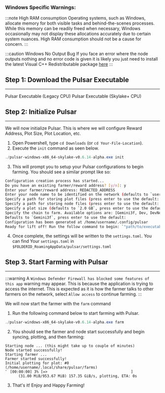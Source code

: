 

### Windows Specific Warnings:
:::note High RAM consumption
Operating systems, such as Windows, allocate memory for both visible tasks and behind-the-scenes processes. 
While this memory can be readily freed when necessary, Windows occasionally may not display these allocations accurately due to certain system nuances.
High RAM consumption should not be a cause for concern.
:::

:::caution  Windows No Output Bug
If you face an error where the node outputs nothing and no error code is given it is likely you just need to install the latest Visual C++ Redistributable package [here](https://learn.microsoft.com/en-us/cpp/windows/latest-supported-vc-redist?view=msvc-170)
:::

## Step 1: Download the Pulsar Executable
---

<div className={`${styles.buttons} ${styles.flexContainer}`}>
  <Link
    className="button button--secondary"
    to="https://github.com/subspace/pulsar/releases/download/v0.6.14-alpha/pulsar-windows-x86_64-v2-v0.6.14-alpha.exe"
    style={{ display: 'flex', flexDirection: 'column', alignItems: 'center', justifyContent: 'center', textAlign: 'center', padding: '10px' }}>
    <span style={{ fontSize: '20px' }}>Pulsar Executable</span>
    <span style={{ fontSize: '14px' }}>(Legacy CPU)</span>
  </Link>
  <Link
    className="button button--secondary"
    to="https://github.com/subspace/pulsar/releases/download/v0.6.14-alpha/pulsar-windows-x86_64-skylake-v0.6.14-alpha.exe"
    style={{ display: 'flex', flexDirection: 'column', alignItems: 'center', justifyContent: 'center', textAlign: 'center', padding: '10px' }}>
    <span style={{ fontSize: '20px' }}>Pulsar Executable</span>
    <span style={{ fontSize: '14px' }}>(Skylake+ CPU)</span>
  </Link>
</div>

## Step 2: Initialize Pulsar
---

We will now initialize Pulsar. This is where we will configure Reward Address, Plot Size, Plot Location, etc. 

1. Open Powershell, type `cd Downloads` (or `cd Your-File-Location`).
2. Execute the `init` command as seen below.
```powershell
./pulsar-windows-x86_64-skylake-v0.6.14-alpha.exe init
```

3. This will prompt you to setup your Pulsar configurations to begin farming. You should see a similar prompt like so:

```bash
Configuration creation process has started...
Do you have an existing farmer/reward address? [y/n]: y
Enter your farmer/reward address: REDACTED_ADDRESS
Enter your node name to be identified on the network (defaults to `username`, press enter to use the default):
Specify a path for storing plot files (press enter to use the default: `"/home/username/.local/share/pulsar/farms"`):
Specify a path for storing node files (press enter to use the default: `"/home/username/.local/share/pulsar/node"`):
Specify a plot size (defaults to `2.0 GB`, press enter to use the default):
Specify the chain to farm. Available options are: [Gemini3f, Dev, DevNet].
Defaults to `Gemini3f`, press enter to use the default:
Configuration has been generated at /home/username/.config/pulsar
Ready for lift off! Run the follow command to begin: `"path/to/executable" farm`
```
4. Once complete, the settings will be written to the `settings.toml`. You can find Your `settings.toml` in `$FOLDERID_RoamingAppData/pulsar/settings.toml`

## Step 3. Start Farming with Pulsar
---

:::warning 
A `Windows Defender Firewall has blocked some features of this app` warning may appear.
This is because the application is trying to access the internet. This is expected as it is how the farmer talks to other farmers on the network, select `Allow access` to continue farming. 
:::

We will now start the farmer with the `farm` command

1. Run the following command below to start farming with Pulsar. 
```powershell
./pulsar-windows-x86_64-skylake-v0.6.14-alpha.exe farm
```

2. You should see the farmer and node start successfully and begin syncing, plotting, and then farming:

```text
Starting node ... (this might take up to couple of minutes)
Node started successfully!
Starting farmer ...
Farmer started successfully!
Initial plotting for plot: #0 (/home/username/.local/share/pulsar/farms)
⠁ [00:00:00] 3% [=>                                      ]
      (31.00 MiB/953.67 MiB) 157.35 GiB/s, plotting, ETA: 0s
```

3. That's it! Enjoy and Happy Farming!
